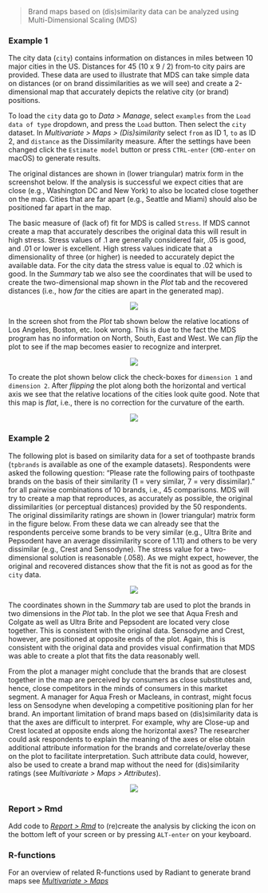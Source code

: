 > Brand maps based on (dis)similarity data can be analyzed using Multi-Dimensional Scaling (MDS)

### Example 1

The city data (`city`) contains information on distances in miles between 10 major cities in the US. Distances for 45 (10 x 9 / 2) from-to city pairs are provided. These data are used to illustrate that MDS can take simple data on distances (or on brand dissimilarities as we will see) and create a 2-dimensional map that accurately depicts the relative city (or brand) positions.

To load the `city` data go to _Data > Manage_, select `examples` from the `Load data of type` dropdown, and press the `Load` button. Then select the `city` dataset. In _Multivariate > Maps > (Dis)similarity_ select `from` as ID 1, `to` as ID 2, and `distance` as the Dissimilarity measure. After the settings have been changed click the `Estimate model` button or press `CTRL-enter` (`CMD-enter` on macOS) to generate results.

The original distances are shown in (lower triangular) matrix form in the screenshot below. If the analysis is successful we expect cities that are close (e.g., Washington DC and New York) to also be located close together on the map. Cities that are far apart (e.g., Seattle and Miami) should also be positioned far apart in the map.

The basic measure of (lack of) fit for MDS is called `Stress`. If MDS cannot create a map that accurately describes the original data this will result in high stress. Stress values of .1 are generally considered fair, .05 is good, and .01 or lower is excellent. High stress values indicate that a dimensionality of three (or higher) is needed to accurately depict the available data. For the city data the stress value is equal to .02 which is good. In the _Summary_ tab we also see the coordinates that will be used to create the two-dimensional map shown in the _Plot_ tab and the recovered distances (i.e., how _far_ the cities are apart in the generated map).

<p align="center"><img src="https://radiant-rstats.github.io/docs/multivariate/figures_multivariate//mds_summary.png"></p>

In the screen shot from the _Plot_ tab shown below the relative locations of Los Angeles, Boston, etc. look wrong. This is due to the fact the MDS program has no information on North, South, East and West. We can _flip_ the plot to see if the map becomes easier to recognize and interpret.

<p align="center"><img src="https://radiant-rstats.github.io/docs/multivariate/figures_multivariate//mds_plot.png"></p>

To create the plot shown below click the check-boxes for `dimension 1` and `dimension 2`. After _flipping_ the plot along both the horizontal and vertical axis we see that the relative locations of the cities look quite good. Note that this map is _flat_, i.e., there is no correction for the curvature of the earth.

<p align="center"><img src="https://radiant-rstats.github.io/docs/multivariate/figures_multivariate//mds_plot_flip.png"></p>

### Example 2

The following plot is based on similarity data for a set of toothpaste brands (`tpbrands` is available as one of the example datasets). Respondents were asked the following question: "Please rate the following pairs of toothpaste brands on the basis of their similarity (1 = very similar, 7 = very dissimilar)." for all pairwise combinations of 10 brands, i.e., 45 comparisons. MDS will try to create a map that reproduces, as accurately as possible, the original dissimilarities (or perceptual distances) provided by the 50 respondents. The original dissimilarity ratings are shown in (lower triangular) matrix form in the figure below. From these data we can already see that the respondents perceive some brands to be very similar (e.g., Ultra Brite and Pepsodent have an average dissimilarity score of 1.11) and others to be very dissimilar (e.g., Crest and Sensodyne). The stress value for a two-dimensional solution is reasonable (.058). As we might expect, however, the original and recovered distances show that the fit is not as good as for the `city` data.

<p align="center"><img src="https://radiant-rstats.github.io/docs/multivariate/figures_multivariate//mds_summary_tpbrands.png"></p>

The coordinates shown in the _Summary_ tab are used to plot the brands in two dimensions in the _Plot_ tab. In the plot we see that Aqua Fresh and Colgate as well as Ultra Brite and Pepsodent are located very close together. This is consistent with the original data. Sensodyne and Crest, however, are positioned at opposite ends of the plot. Again, this is consistent with the original data and provides visual confirmation that MDS was able to create a plot that fits the data reasonably well.

From the plot a manager might conclude that the brands that are closest together in the map are perceived by consumers as close substitutes and, hence, close competitors in the minds of consumers in this market segment. A manager for Aqua Fresh or Macleans, in contrast, might focus less on Sensodyne when developing a competitive positioning plan for her brand. An important limitation of brand maps based on (dis)similarity data is that the axes are difficult to interpret. For example, why are Close-up and Crest located at opposite ends along the horizontal axes? The researcher could ask respondents to explain the meaning of the axes or else obtain additional attribute information for the brands and correlate/overlay these on the plot to facilitate interpretation. Such attribute data could, however, also be used to create a brand map without the need for (dis)similarity ratings (see _Multivariate > Maps > Attributes_).

<p align="center"><img src="https://radiant-rstats.github.io/docs/multivariate/figures_multivariate//mds_plot_tpbrands.png"></p>

### Report > Rmd

Add code to <a href="https://radiant-rstats.github.io/docs/data/report_rmd.html" target="_blank">_Report > Rmd_</a> to (re)create the analysis by clicking the <i title="report results" class="fa fa-edit"></i> icon on the bottom left of your screen or by pressing `ALT-enter` on your keyboard. 


### R-functions

For an overview of related R-functions used by Radiant to generate brand maps see <a href = "https://radiant-rstats.github.io/radiant.multivariate/reference/index.html#section-multivariate-maps" target="_blank">_Multivariate > Maps_</a>

